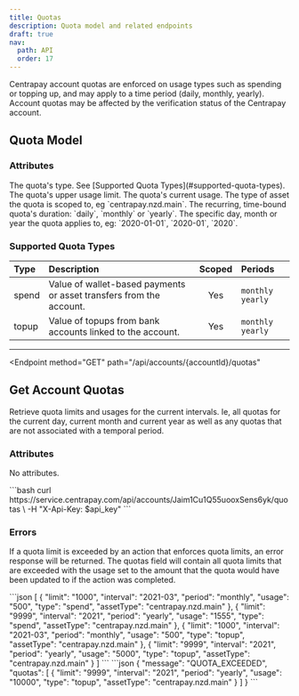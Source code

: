 ```yaml
---
title: Quotas
description: Quota model and related endpoints
draft: true
nav:
  path: API
  order: 17
---
```


Centrapay account quotas are enforced on usage types such as spending or topping up, and may apply to a time period (daily, monthly, yearly). Account quotas may be affected by the verification status of the Centrapay account.

## Quota Model

### Attributes

<Properties>
  <Property name="type" type="string">
    The quota's type. See [Supported Quota Types](#supported-quota-types).
  </Property>

  <Property name="limit" type="bignumber">
    The quota's upper usage limit.
  </Property>

  <Property name="usage" type="bignumber">
    The quota's current usage.
  </Property>

  <Property name="assetType" type="string">
    The type of asset the quota is scoped to, eg `centrapay.nzd.main`.
  </Property>

  <Property name="period" type="string">
    The recurring, time-bound quota's duration: `daily`, `monthly` or `yearly`.
  </Property>

  <Property name="interval" type="string">
    The specific day, month or year the quota applies to, eg: `2020-01-01`, `2020-01`, `2020`.
  </Property>
</Properties>

### Supported Quota Types

| Type  | Description                                                         | Scoped | Periods            |
|:------|:--------------------------------------------------------------------|:------:|:-------------------|
| spend | Value of wallet-based payments or asset transfers from the account. |   Yes  | `monthly` `yearly` |
| topup | Value of topups from bank accounts linked to the account.           |   Yes  | `monthly` `yearly` |

---

<Endpoint
  method="GET"
  path="/api/accounts/{accountId}/quotas"
>
  ## Get Account Quotas <Badge type="experimental" />

  Retrieve quota limits and usages for the current intervals. Ie, all quotas for the current day, current month and current year as well as any quotas that are not associated with a temporal period.

  ### Attributes
  No attributes.

  <CodePanel slot="code-examples" title="Request" method="GET" path="/api/accounts/{accountId}/quotas">
    ```bash
    curl https://service.centrapay.com/api/accounts/Jaim1Cu1Q55uooxSens6yk/quotas \
      -H "X-Api-Key: $api_key"
    ```
  </CodePanel>

  ### Errors

  If a quota limit is exceeded by an action that enforces quota limits, an error response will be returned. The quotas field will contain all quota limits that are exceeded with the usage set to the amount that the quota would have been updated to if the action was completed.

  <CodePanel slot="code-examples" title="Response">
    ```json
    [
      {
        "limit": "1000",
        "interval": "2021-03",
        "period": "monthly",
        "usage": "500",
        "type": "spend",
        "assetType": "centrapay.nzd.main"
      },
      {
        "limit": "9999",
        "interval": "2021",
        "period": "yearly",
        "usage": "1555",
        "type": "spend",
        "assetType": "centrapay.nzd.main"
      },
      {
        "limit": "1000",
        "interval": "2021-03",
        "period": "monthly",
        "usage": "500",
        "type": "topup",
        "assetType": "centrapay.nzd.main"
      },
      {
        "limit": "9999",
        "interval": "2021",
        "period": "yearly",
        "usage": "5000",
        "type": "topup",
        "assetType": "centrapay.nzd.main"
      }
    ]
    ```
  </CodePanel>

  <CodePanel slot="code-examples" title="Error Response">
    ```json
    {
      "message": "QUOTA_EXCEEDED",
      "quotas": [
        {
          "limit": "9999",
          "interval": "2021",
          "period": "yearly",
          "usage": "10000",
          "type": "topup",
          "assetType": "centrapay.nzd.main"
        }
      ]
    }
    ```
  </CodePanel>

</Endpoint>
